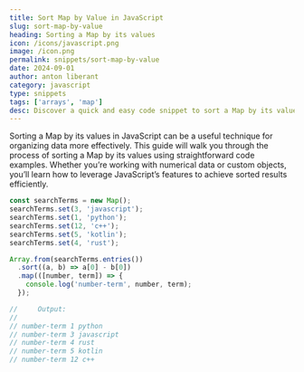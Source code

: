 ```yaml
---
title: Sort Map by Value in JavaScript
slug: sort-map-by-value
heading: Sorting a Map by its values
icon: /icons/javascript.png
image: /icon.png
permalink: snippets/sort-map-by-value
date: 2024-09-01
author: anton liberant
category: javascript
type: snippets
tags: ['arrays', 'map']
desc: Discover a quick and easy code snippet to sort a Map by its values in JavaScript. Perfect for enhancing your data management skills.
---
```


Sorting a Map by its values in JavaScript can be a useful technique for organizing data more
effectively. This guide will walk you through the process of sorting a Map by its values using
straightforward code examples. Whether you’re working with numerical data or custom objects, you’ll
learn how to leverage JavaScript’s features to achieve sorted results efficiently.

```js
const searchTerms = new Map();
searchTerms.set(3, 'javascript');
searchTerms.set(1, 'python');
searchTerms.set(12, 'c++');
searchTerms.set(5, 'kotlin');
searchTerms.set(4, 'rust');

Array.from(searchTerms.entries())
  .sort((a, b) => a[0] - b[0])
  .map(([number, term]) => {
    console.log('number-term', number, term);
  });

//     Output:
//
// number-term 1 python
// number-term 3 javascript
// number-term 4 rust
// number-term 5 kotlin
// number-term 12 c++
```
